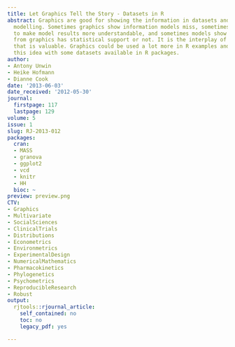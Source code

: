 ```yaml
---
title: Let Graphics Tell the Story - Datasets in R
abstract: Graphics are good for showing the information in datasets and for complementing
  modelling. Sometimes graphics show information models miss, sometimes graphics help
  to make model results more understandable, and sometimes models show whether information
  from graphics has statistical support or not. It is the interplay of the two approaches
  that is valuable. Graphics could be used a lot more in R examples and we explore
  this idea with some datasets available in R packages.
author:
- Antony Unwin
- Heike Hofmann
- Dianne Cook
date: '2013-06-03'
date_received: '2012-05-30'
journal:
  firstpage: 117
  lastpage: 129
volume: 5
issue: 1
slug: RJ-2013-012
packages:
  cran:
  - MASS
  - granova
  - ggplot2
  - vcd
  - knitr
  - HH
  bioc: ~
preview: preview.png
CTV:
- Graphics
- Multivariate
- SocialSciences
- ClinicalTrials
- Distributions
- Econometrics
- Environmetrics
- ExperimentalDesign
- NumericalMathematics
- Pharmacokinetics
- Phylogenetics
- Psychometrics
- ReproducibleResearch
- Robust
output:
  rjtools::rjournal_article:
    self_contained: no
    toc: no
    legacy_pdf: yes

---
```

